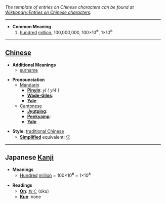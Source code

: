''The template of entries on Chinese characters can be found at [[Wiktionary:Entries on Chinese characters]].''

----

* '''Common Meaning'''
*#[[one hundred|hundred]] [[million]], 100,000,000, 100×10<big>⁶</big>, 1×10<big>⁸</big>

----

== [[Chinese]] ==

*'''Additional Meanings'''
**[[surname]]

*'''Pronounciation '''
**[[Mandarin]]
***'''[[Pinyin]]''': ''yì ( yi4 )''
***'''[[Wade-Giles]]''': 
***'''[[Yale]]''': 
**[[Cantonese]]
***'''[[Jyutping]]''': 
***'''[[Penkyamp]]''': 
***'''[[Yale]]''': 

*'''Style''': [[traditional Chinese]]
** '''[[simplified Chinese|Simplified]]''' equivalent: [[亿]]

----

== Japanese [[Kanji]] ==

*'''Meanings'''
**[[Hundred]] [[million]] = 100×10<big>⁶</big> = 1×10<big>⁸</big>

*'''Readings'''
**'''[[On]]''': [[おく]] (oku)
**'''[[Kun]]''': none